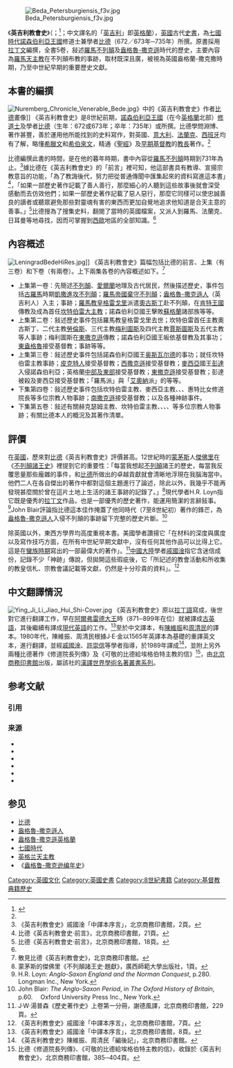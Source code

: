 [[File:Beda_Petersburgiensis_f3v.jpg|thumb]]

《'''英吉利教會史'''》（{{lang-la|''Historia ecclesiastica gentis Anglorum''}}；{{lang-en|''Ecclesiastical History of the English Nation'' / ''Ecclesiastical History of the English People''}}<ref>{{cite book|author=Farmer, David Hugh|title=''The Oxford Dictionary of Saints''|year=1978年|publisher=牛津大学出版社|location=英国|isbn=0-19282-038-9|pages=21页|language=英语}}</ref>；中文譯名的「[[英吉利|英吉利]]」即[[英格蘭|英格蘭]]），[[英國|英國]]古代[[史書|史書]]，為[[七國時代|七國時代]][[諾森伯利亞王國|諾森伯利亞王國]]修道士兼學者[[比德|比德]]（672／673年─735年）所撰。原書採用[[拉丁文|拉丁文]]編撰，全書5卷，敍述[[羅馬不列顛|羅馬不列顛]]及[[盎格魯-撒克遜|盎格魯-撒克遜]]時代的歷史，主要內容為[[羅馬天主教|羅馬天主教]]在不列顛布教的事跡，取材既深且廣，被視為英國盎格蘭-撒克撒時期，乃至中世紀早期的重要歷史文獻。

== 本書的編撰==
{{see also|比德}}
[[File:Nuremberg_Chronicle_Venerable_Bede.jpg|thumb]]》中的《英吉利教會史》作者[[比德|比德]]畫像]]
《英吉利教會史》是8世紀前期，[[諾森伯利亞王國|諾森伯利亞王國]]（在今[[英格蘭|英格蘭]]北部）[[修道士|修道士]]及學者[[比德|比德]]（生年：672或673年；卒年：735年）或所撰。比德學問淵博、著作甚豐，善於運用他所能找到的史料寫作，對英國、[[意大利|意大利]]、[[法蘭克|法蘭克]]、[[西班牙|西班牙]]均有了解，略懂[[希臘文|希臘文]]和[[希伯來文|希伯來文]]，精通《[[聖經|聖經]]》及[[基督教歷史|早期基督教]]的[[教長_(基督宗教)|教長]]著作。<ref name="歷史著作史229"/>

比德編撰此書的時間，是在他的暮年時期，書中內容從[[羅馬不列顛|羅馬不列顛]]時期到731年為止。<ref>《英吉利教會史》戚國淦「中譯本序言」，北京商務印書館，2頁。</ref>據比德在《英吉利教會史》的「前言」裡可知，他這部書具有教導、宣揚宗教意旨的功能，「為了教誨後代，努力把從普通傳聞中匯集起來的資料寫進這本書」<ref>比德《英吉利教會史·前言》，北京商務印書館，21頁。</ref>，「如果一部歷史著作記載了善人善行，那麼細心的人聽到這些故事後就會深受感動而去仿效他們；如果一部歷史著作記載了惡人惡行，那麼它同樣可以使忠誠善良的讀者或聽眾避免那些對靈魂有害的東西而更加自覺地追求他知道是合天主意的善事。」<ref>比德《英吉利教會史·前言》，北京商務印書館，18頁。</ref>比德搜為了搜集史料，翻閱了當時的英國檔案，又派人到羅馬、法蘭克、日耳曼等地尋找，因而可掌握到[[西歐|西歐]]地區的全部知識。<ref name="歷史著作史229"/>

== 內容概述 ==
[[File:LeningradBedeHiRes.jpg|thumb]]]]
《英吉利教會史》篇幅包括比德的前言、上集（有三卷）和下卷（有兩卷）。上下兩集各卷的內容概述如下。<ref>散見比德《英吉利教會史》，北京商務印書館。</ref>

*上集第一卷：先簡述[[不列顛|不列顛]]、[[愛爾蘭|愛爾蘭]]地理及古代居民，然後描述歷史，事件包括[[古羅馬|古羅馬]]時期[[凯撒入侵不列颠|凱撒進攻不列顛]]；[[不列顛尼亞_(羅馬行省)#罗马的撤退|羅馬帝國棄守不列顛]]；[[盎格魯-撒克遜人|盎格魯-撒克遜人]]（英吉利人）入主；{{link-en|歐塞爾主教傑馬努斯|Germanus of Auxerre|傑馬努斯}}事跡；[[教宗額我略一世|羅馬教皇格雷戈里]]派遣[[坎特伯雷的奧古斯丁|奧古斯丁]]赴不列顛，在[[肯特王國|肯特王國]]傳教及成為首任[[坎特伯雷大主教|坎特伯雷大主教]]；諾森伯利亞國王{{link-en|埃塞爾弗里思|Æthelfrith of Northumbria}}擊敗[[蘇格蘭|蘇格蘭]]諸部族等等。
*上集第二卷：敍述歷史事件包括羅馬教皇格雷戈里去世；坎特伯雷首任主教奧古斯丁、二代主教[[坎特伯雷的劳伦斯|勞倫斯]]、三代主教[[梅利圖斯|梅利圖斯]]及四代主教[[尤斯图斯|賈斯圖斯]]及五代主教{{link-en|坎特伯雷的荷諾里烏斯|Honorius of Canterbury|荷諾里烏斯}}等人事跡；梅利圖斯在[[埃塞克斯王國|東撒克遜]]傳教；諾森伯利亞國王{{link-en|愛德文 (諾森伯利亞)|Edwin of Northumbria|愛德文}}皈依基督教及其事功；[[東盎格利亞王國|東盎格魯]]接受基督教；{{link-en|約克的波萊納斯|Paulinus of York|波萊納斯}}事跡等等。
*上集第三卷：敍述歷史事件包括諾森伯利亞國王[[诺森布里亚的奥斯瓦尔德|奥斯瓦尔德]]的事功；{{link-en|坎特伯雷的多斯德迪特|Deusdedit of Canterbury|多斯德迪特}}就任坎特伯雷主教事跡；[[皮克特人|皮克特人]]接受基督教；[[威塞克斯王國|西撒克遜]]接受基督教；[[麥西亞王國|麥西亞]]國王[[麥西亞的彭達|彭達]]入侵諾森伯利亞；英格蘭[[東密德蘭|中部及東部]]接受基督教；[[埃塞克斯王國|東撤克遜]]接受基督教；彭達被殺及麥西亞接受基督教；「羅馬派」與「[[愛奧那島|艾奧納]]派」的{{link-en|惠特比宗教會議|Synod of Whitby|普世復活節日期爭論}}等等。
*下集第四卷：敍述歷史事件包括坎特伯雷主教{{link-en|坎特伯雷的西奧多|Theodore of Tarsus|西奧多}}、麥西亞主教{{link-en|麥西亞的查德|Chad of Mercia|查德}}、{{link-en|塞克斯伍爾夫|Seaxwulf}}、{{link-en|威爾弗里德|Wilfrid}}、惠特比女修道院長{{link-en|惠特比的希爾德|Hilda of Whitby|希爾德}}等多位宗教人物事跡；[[薩塞克斯王國|南撒克遜]]接受基督教；以及各種神跡事件。
*下集第五卷：敍述有關赫克瑟姆主教{{link-en|貝弗利的約翰|John of Beverley|約翰}}、坎特伯雷主教{{link-en|伯特沃爾德|Berhtwald}}、{{link-en|聖人埃格伯特|Ecgberht of Ripon}}、{{link-en|斯威德伯特|Suitbert of Kaiserswerdt}}、{{link-en|威爾布羅德|Willibrord}}、{{link-en|阿當南|Adomnán}}等多位宗教人物事跡；有關比德本人的概況及其著作清單。

== 評價 ==
在[[英國|英國]]，歷來對[[比德|比德]]《英吉利教會史》評價甚高。12世紀時的[[蒙茅斯|蒙茅斯]]人[[蒙茅斯的杰弗里|傑佛里]]在《[[不列顛諸王史|不列顛諸王史]]》裡提到它的重要性：「每當我想起[[不列顛|不列顛]]諸王的歷史，每當我反覆思量那些龐雜的事件，{{link-en|吉爾達斯|Gildas}}和[[比德|比德]]所做出的卓越貢獻就會清晰地浮現在我腦海當中。他們二人在各自傑出的著作中都對這個主題進行了論述，除此以外，我幾乎不能再發現甚麼關於曾在這片土地上生活的諸王事跡的記錄了。」<ref>蒙茅斯的傑佛里《不列顛諸王史·題獻》，廣西師範大學出版社，1頁。</ref>現代學者H.R. Loyn指它既是優秀的[[拉丁文|拉丁文]]作品，也是一部優秀的歷史著作，能運用簡潔的言辭敍事。<ref>H.R. Loyn: ''Anglo-Saxon England and the Norman Conquest'', p.280.  Longman Inc., New York.</ref>John Blair評論指比德這本佳作掩蓋了他同時代（7至8世紀初）著作的鋒芒，為[[盎格魯-撒克遜人|盎格魯-撒克遜人]]入侵不列顛的事跡留下完整的歷史片斷。<ref>John Blair: ''The Anglo-Saxon Period'', in ''The Oxford History of Britain'', p.60. 　Oxford University Press Inc., New York.</ref>

除英國以外，東西方學界均高度重視本書。美國學者{{link-en|J·W·湯普森|James Westfall Thompson}}讚揚它「在材料的深度與廣度以及寫作技巧方面，在所有中世紀早期文獻中，沒有任何其他作品可以比得上它。這是在[[民族大遷徙|蠻族時期]]寫出的一部最偉大的著作」。<ref name="歷史著作史229">J·W·湯普森《歷史著作史》上卷第一分冊，謝德風譯，北京商務印書館，229頁。</ref>[[中國大陸|中國大陸]]學者[[戚國淦|戚國淦]]指它含迷信成份，記錄不少「神跡」傳說，但拋開這些瑕疵後，它「所記述的教會活動和所收集的教皇信札、宗教會議記載等文獻，仍然是十分珍貴的資料」。<ref>《英吉利教會史》戚國淦「中譯本序言」，北京商務印書館，7頁。</ref>

== 中文翻譯情況 ==
[[File:Ying_Ji_Li_Jiao_Hui_Shi-Cover.jpg|thumb]]
《英吉利教會史》原以[[拉丁語|拉丁語]]寫成，後世對它進行翻譯工作，早在[[阿爾弗雷德大王|阿爾弗雷德大王]]時（871─899年在位）就被譯成[[古英語|古英語]]，其後繼續有譯成[[現代英語|現代英語]]的工作。<ref>《英吉利教會史》戚國淦「中譯本序言」，北京商務印書館，8頁。</ref>至於中文譯本，有[[陳維振|陳維振]]和[[周清民|周清民]]的譯本。1980年代，陳維振、周清民根據J·E·金以{{link-en|托馬斯·斯特普爾頓|Thomas Stapleton (theologian)}}1565年英譯本為基礎的重譯英文本，進行翻譯，並經[[戚國淦|戚國淦]]、[[許崇信|許崇信]]等學者指導，於1989年譯成<ref>《英吉利教會史》陳維振、周清民「編後記」，北京商務印書館。</ref>，並附上另外兩種比德著作《修道院長列傳》及《可敬的比德給埃格伯特主教的信》<ref>比德《修道院長列傳》、《可敬的比德給埃格伯特主教的信》，收錄於《英吉利教會史》，北京商務印書館，385─404頁。</ref>，由[[北京|北京]][[商務印書館|商務印書館]]出版，屬該社的[[汉译世界学术名著丛书|漢譯世界學術名著叢書系列]]。


== 参考文献 ==
=== 引用 ===
{{Reflist}}

=== 来源 ===
{{ReflistH}}
*{{zh}}{{cite book |title=《英吉利教會史》|author= [[比德|比德]] |translator1=陳維振 |translator2 = 周清民 |location=[[北京|北京]] |publisher=[[商務印書館|商務印書館]] |year = 1991 |ISBN = 7100008093 }}
*{{zh}}{{cite book |title=《[[不列颠诸王史|不列颠诸王史]]》|author=[[蒙茅斯的杰弗里|蒙茅斯的杰弗里]]|translator = 陳默 |location=[[桂林|桂林]] |publisher=[[廣西師範大學出版社|廣西師範大學出版社]] |year = 2009 |ISBN =  9787563382835 }}
*{{zh}}{{cite book |title=《歷史著作史》|author={{link-en|J·W·湯普森|James Westfall Thompson}} |translator=謝德風 |location=[[北京|北京]] |publisher=[[商務印書館|商務印書館]] |year = 1988 |ISBN = 710000473X }}
*{{en}}{{cite book |title= The Oxford History of Britain |url= https://archive.org/details/oxfordhistoryofb0000unse_j6e7 |editor = Kenneth O. Morgan |location = New York, NY |publisher=Oxford University Press Inc. |year = 2001 |ISBN = 019280135X }}
*{{en}}{{cite book |title= Anglo-Saxon England and the Norman Conquest |year=1970 |url = https://archive.org/details/anglosaxonenglan0000loyn |author=H.R. Loyn |location=New York, NY |publisher=Longman Inc. |year = 1991 |ISBN = 0582072964}}
*{{en}}{{cite web |url = https://www.gutenberg.org/files/38326/38326-h/38326-h.html |title = Project Gutenburg - Bede's Ecclesiastical History of England }}
{{ReflistF}}

== 参见 ==
{{Portal|基督教|天主教|英格兰|历史|书籍}}
*[[比德|比德]]
*[[盎格魯-撒克遜人|盎格魯-撒克遜人]]
*[[盎格魯-撒克遜英格蘭|盎格魯-撒克遜英格蘭]]
*[[七國時代|七國時代]]
*[[英格兰天主教|英格兰天主教]]
*《[[盎格鲁-撒克逊编年史|盎格鲁-撒克逊编年史]]》

{{Authority control}}

[[Category:英國文化|Category:英國文化]]
[[Category:英國史書|Category:英國史書]]
[[Category:8世紀書籍|Category:8世紀書籍]]
[[Category:基督教典籍歷史|Category:基督教典籍歷史]]